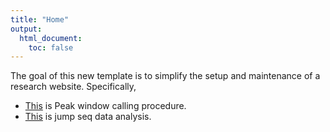 ```yaml
---
title: "Home"
output:
  html_document:
    toc: false
---
```


The goal of this new template is to simplify the setup and maintenance of a research website.
Specifically,

*  [This](PeakCalling-procedure.html) is Peak window calling procedure. 
* [This](JumpSeq-analysis.html) is jump seq data analysis. 
